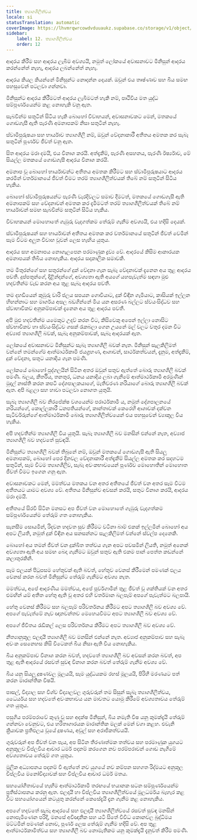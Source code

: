 ```yaml
---
title: ත්‍යාගශීලීත්වය
locale: si
statusTranslation: automatic
coverImage: https://lhvmrqwrcowdvduuaukz.supabase.co/storage/v1/object/public/strapi-uploads/small_cover-educacion-fundamental.webp-2d51a7828a2b1309555be27f7e2a61a0.webp
sidebar:
    label: 12. ත්‍යාගශීලීත්වය
    order: 12
---
```

ආදරය කිරීම සහ ආදරය ලැබීම අවශ්‍යයි, නමුත් ලෝකයේ අවාසනාවට මිනිසුන් ආදරය කරන්නේත් නැහැ, ආදරය ලබන්නේත් නැහැ.

ආදරය කියල කියන්නේ මිනිසුන්ට නොදන්න දෙයක්. ඔවුන් එය තෘෂ්ණාව සහ බිය සමඟ පහසුවෙන් පටලවා ගන්නවා.

මිනිසුන්ට ආදරය කිරීමටත් ආදරය ලැබීමටත් හැකි නම්, පෘථිවිය මත යුද්ධ සම්පූර්ණයෙන්ම කළ නොහැකි වනු ඇත.

සැබවින්ම සතුටින් සිටිය හැකි බොහෝ විවාහයන්, අවාසනාවකට මෙන්, මතකයේ ගොඩගැසී ඇති පැරණි අමනාපකම් නිසා සතුටින් නැහැ.

ස්වාමිපුරුෂයා සහ භාර්යාව ත්‍යාගශීලී නම්, ඔවුන් වේදනාකාරී අතීතය අමතක කර සැබෑ සතුටින් පූර්ණව ජීවත් වනු ඇත.

සිත ආදරය මරා දමයි, එය විනාශ කරයි. අත්දැකීම්, පැරණි අසහනය, පැරණි ඊර්ෂ්‍යාව, මේ සියල්ල මතකයේ ගොඩගැසී ආදරය විනාශ කරයි.

අමනාප වූ බොහෝ භාර්යාවන්ට අතීතය අමතක කිරීමට සහ ස්වාමිපුරුෂයාට ආදරය කරමින් වර්තමානයේ ජීවත් වීමට තරම් ත්‍යාගශීලීත්වයක් තිබේ නම් සතුටින් සිටිය හැකිය.

බොහෝ ස්වාමිපුරුෂයන්ට පැරණි වැරදිවලට සමාව දීමටත්, මතකයේ ගොඩගැසී ඇති අමනාපකම් සහ වේදනාවන් අමතක කර දැමීමටත් තරම් ත්‍යාගශීලීත්වයක් තිබේ නම් භාර්යාවන් සමඟ සැබවින්ම සතුටින් සිටිය හැකිය.

විවාහකයන් මොහොතේ ගැඹුරු වැදගත්කම තේරුම් ගැනීම අවශ්‍යයි, එය හදිසි දෙයක්.

ස්වාමිපුරුෂයන් සහ භාර්යාවන් අතීතය අමතක කර වර්තමානයේ සතුටින් ජීවත් වෙමින් සෑම විටම අලුත විවාහ වූවන් ලෙස හැඟිය යුතුය.

ආදරය සහ අමනාපය නොගැලපෙන පරමාණුක ද්‍රව්‍ය වේ. ආදරයේ කිසිම ආකාරයක අමනාපයක් තිබිය නොහැකිය. ආදරය සදාකාලික සමාවකි.

තම මිතුරන්ගේ සහ සතුරන්ගේ දුක් වේදනා ගැන සැබෑ වේදනාවක් දැනෙන අය තුළ ආදරය පවතී. දුප්පතුන්ගේ, දිළින්දන්ගේ, අවශ්‍යතා ඇති අයගේ යහපැවැත්ම සඳහා මුළු හදවතින්ම වැඩ කරන අය තුළ සැබෑ ආදරය පවතී.

තම දහඩියෙන් කුඹුරු වාරි ජලය සපයන ගොවියාට, දුක් විඳින ගැමියාට, කාසියක් ඉල්ලන හිඟන්නාට සහ මාර්ගය අසල බඩගින්නේ මිය යන අසරණ බල්ලට ස්වයංසිද්ධව සහ ස්වාභාවිකව අනුකම්පාවක් දැනෙන අය තුළ ආදරය පවතී.

අපි මුළු හදවතින්ම යමෙකුට උදව් කරන විට, කිසිවෙකු අපෙන් ඉල්ලා නොසිට ස්වභාවිකව හා ස්වයංසිද්ධව ගසක් රැකබලා ගෙන උයනේ මල් වලට වතුර දමන විට අව්‍යාජ ත්‍යාගශීලී බවක්, සැබෑ අනුකම්පාවක්, සැබෑ ආදරයක් ඇත.

ලෝකයේ අවාසනාවට මිනිසුන්ට සැබෑ ත්‍යාගශීලී බවක් නැත. මිනිසුන් සැලකිලිමත් වන්නේ තමන්ගේම ආත්මාර්ථකාමී ජයග්‍රහණ, ආශාවන්, සාර්ථකත්වයන්, දැනුම, අත්දැකීම්, දුක් වේදනා, සතුට යනාදිය ගැන පමණි.

ලෝකයේ බොහෝ පුද්ගලයින් සිටින අතර ඔවුන් සතුව ඇත්තේ බොරු ත්‍යාගශීලී බවක් පමණි. බලය, කීර්තිය, තනතුර, ධනය යනාදිය ලබා ගැනීමේ ආත්මාර්ථකාමී අරමුණින් මුදල් නාස්ති කරන කපටි දේශපාලකයාගේ, මැතිවරණ නරියාගේ බොරු ත්‍යාගශීලී බවක් ඇත. අපි බළලා සහ හාවා පටලවා නොගත යුතුයි.

සැබෑ ත්‍යාගශීලී බව නිරපේක්ෂ වශයෙන්ම පරාර්ථකාමී ය, නමුත් දේශපාලනයේ නරියන්ගේ, කොල්ලකාරී ධනපතියන්ගේ, කාන්තාවක් කෙරෙහි ආශාවක් දක්වන සැටිර්වරුන්ගේ ආත්මාර්ථකාමී බොරු ත්‍යාගශීලීත්වයෙන් එය පහසුවෙන් ව්‍යාකූල විය හැකිය.

අපි හදවතින්ම ත්‍යාගශීලී විය යුතුයි. සැබෑ ත්‍යාගශීලී බව මනසින් එන්නේ නැත, අව්‍යාජ ත්‍යාගශීලී බව හදවතේ සුවඳයි.

මිනිසුන්ට ත්‍යාගශීලී බවක් තිබුනේ නම්, ඔවුන් මතකයේ ගොඩගැසී ඇති සියලු අමනාපකම්, බොහෝ පෙර දිනවල වේදනාකාරී අත්දැකීම් සියල්ල අමතක කර සදහටම සතුටින්, සෑම විටම ත්‍යාගශීලීව, සැබෑ අවංකභාවයෙන් පූර්ණව මොහොතින් මොහොත ජීවත් වීමට ඉගෙන ගනු ඇත.

අවාසනාවකට මෙන්, මමත්වය මතකය වන අතර අතීතයේ ජීවත් වන අතර සෑම විටම අතීතයට යාමට අවශ්‍ය වේ. අතීතය මිනිසුන්ව අවසන් කරයි, සතුට විනාශ කරයි, ආදරය මරා දමයි.

අතීතයේ සිරවී සිටින මනසට අප ජීවත් වන මොහොතේ ගැඹුරු වැදගත්කම සම්පූර්ණයෙන්ම තේරුම් ගත නොහැකිය.

සැනසීම සොයමින්, රිදවන හදවත සුව කිරීමට වටිනා බාම් එකක් ඉල්ලමින් බොහෝ අය අපට ලියති, නමුත් දුක් විඳින අය සනසන්නට සැලකිලිමත් වන්නේ ස්වල්ප දෙනෙකි.

බොහෝ අය තමන් ජීවත් වන දුක්ඛිත තත්වය ගැන අපට පවසමින් ලියති, නමුත් අනෙක් අවශ්‍යතා ඇති අය සමඟ බෙදා ගැනීමට ඔවුන් සතුව ඇති එකම පාන් පෙත්ත කඩන්නේ කලාතුරකිනි.

සෑම ඵලයක් පිටුපසම හේතුවක් ඇති බවත්, හේතුව වෙනස් කිරීමෙන් පමණක් ඵලය වෙනස් කරන බවත් මිනිසුන්ට තේරුම් ගැනීමට අවශ්‍ය නැත.

මමත්වය, අපේ ආදරණීය මමත්වය, අපේ පූර්වගාමීන් තුළ ජීවත් වූ ශක්තියක් වන අතර එමඟින් යම් අතීත හේතු ඇති වූ අතර එහි වර්තමාන බලපෑම් අපගේ පැවැත්මට බලපායි.

හේතු වෙනස් කිරීමට සහ බලපෑම් පරිවර්තනය කිරීමට අපට ත්‍යාගශීලී බව අවශ්‍ය වේ. අපගේ පැවැත්මේ නැව ඥානවන්තව මෙහෙයවීමට අපට ත්‍යාගශීලී බව අවශ්‍ය වේ.

අපගේ ජීවිතය රැඩිකල් ලෙස පරිවර්තනය කිරීමට අපට ත්‍යාගශීලී බව අවශ්‍ය වේ.

නීත්‍යානුකූල ඵලදායී ත්‍යාගශීලී බව මනසින් එන්නේ නැත. අව්‍යාජ අනුකම්පාව සහ සැබෑ අවංක සෙනෙහස කිසි විටෙකත් බිය නිසා ඇති විය නොහැකිය.

බිය අනුකම්පාව විනාශ කරන බවත්, හදවතේ ත්‍යාගශීලී බව අවසන් කරන බවත්, අප තුළ ඇති ආදරයේ රසවත් සුවඳ විනාශ කරන බවත් තේරුම් ගැනීම අවශ්‍ය වේ.

බිය යනු සියලු දූෂණවල මූලයයි, සෑම යුද්ධයකම රහස් මූලයයි, පිරිහී මරණයට පත් කරන මාරාන්තික විෂයි.

පාසල්, විද්‍යාල සහ විශ්ව විද්‍යාලවල ගුරුවරුන් තම සිසුන් සැබෑ ත්‍යාගශීලීත්වය, ධෛර්යය සහ හදවතේ අවංකභාවය යන මාවතට යොමු කිරීමේ අවශ්‍යතාවය තේරුම් ගත යුතුය.

පසුගිය පරම්පරාවේ කුණු වූ සහ අදක්ෂ මිනිසුන්, බිය නමැති විෂ යනු කුමක්දැයි තේරුම් ගන්නවා වෙනුවට, එය හරිතාගාරයක මාරාන්තික මලක් මෙන් වගා කළහ. එවැනි ක්‍රියාවක ප්‍රතිඵලය වූයේ දූෂණය, අවුල් සහ අරාජිකත්වයයි.

ගුරුවරුන් අප ජීවත් වන පැය, අප සිටින තීරණාත්මක තත්වය සහ පරමාණුක යුගයට අනුකූලව විප්ලවීය ආචාර ධර්ම පදනම් කරගෙන නව පරම්පරාවන් ගොඩ නැගීමේ අවශ්‍යතාවය තේරුම් ගත යුතුය.

මූලික අධ්‍යාපනය පදනම් වී ඇත්තේ නව යුගයේ නව කම්පන සහගත රිද්මයට අනුකූල විප්ලවීය මනෝවිද්‍යාවක් සහ විප්ලවීය ආචාර ධර්ම මතය.

සහයෝගීතාවයේ හැඟීම ආත්මාර්ථකාමී තරඟයේ භයානක සටන සම්පූර්ණයෙන්ම ප්‍රතිස්ථාපනය කරනු ඇත. ඵලදායී හා විප්ලවීය ත්‍යාගශීලීත්වයේ මූලධර්මය බැහැර කළ විට සහයෝගයෙන් කටයුතු කරන්නේ කෙසේදැයි දැන ගැනීම කළ නොහැකිය.

අපගේ හදවතේ සැබෑ ආදරයේ සහ ඵලදායී ත්‍යාගශීලීත්වයේ රසවත් සුවඳ මනසින් නොපැමිණෙන පරිදි, මනසේ අවිඥානික සහ යටි සිතේ විවිධ කොනවල බුද්ධිමය මට්ටමින් පමණක් නොව, පූර්ණ ලෙස තේරුම් ගැනීම හදිසි වේ. අප තුළ ආත්මාර්ථකාමිත්වය සහ ත්‍යාගශීලී බව නොමැතිකම යනු කුමක්දැයි දැනුවත් කිරීම පමණි.

